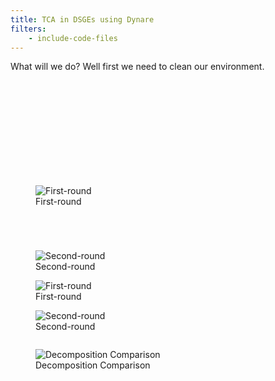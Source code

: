 ```yaml
---
title: TCA in DSGEs using Dynare
filters: 
    - include-code-files
---
```


What will we do? Well first we need to clean our environment. 

```.matlab
```


```.matlab
```


```.matlab
```


```.matlab
```


```.matlab
```


```.matlab
```


```.matlab
```


```.matlab
```


```.matlab
```


```.matlab
```


```.matlab
```


```.matlab
```

![First-round](first-round.png)


```.matlab
```


```.matlab
```


```.matlab
```


```.matlab
```

![Second-round](second-round.png)

::: {#fig-dsge-decompositions layout-ncol=2}

![First-round](first-round.png)

![Second-round](second-round.png)

:::

```.matlab
```

![Decomposition Comparison](comparisons.png)
